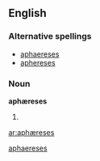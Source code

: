 ==English==

===Alternative spellings===
* [[aphaereses]]
* [[aphereses]]

===Noun===
'''aphæreses''' {{p}}

# {{plural of|[[aphæresis#English|aphæresis]]}}

[[Category:English words spelled with ligatures|aphaereses]]

[[ar:aphæreses]]